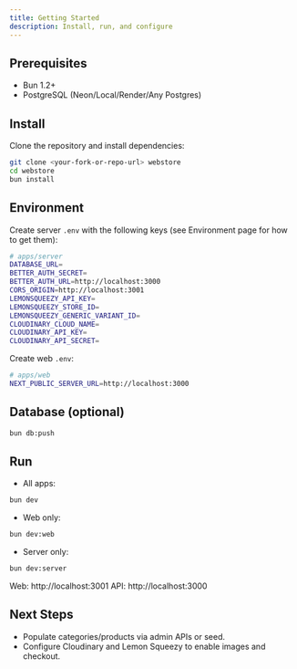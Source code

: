 ```yaml
---
title: Getting Started
description: Install, run, and configure
---
```


## Prerequisites

- Bun 1.2+
- PostgreSQL (Neon/Local/Render/Any Postgres)

## Install

Clone the repository and install dependencies:

```bash
git clone <your-fork-or-repo-url> webstore
cd webstore
bun install
```

## Environment

Create server `.env` with the following keys (see Environment page for how to get them):

```bash
# apps/server
DATABASE_URL=
BETTER_AUTH_SECRET=
BETTER_AUTH_URL=http://localhost:3000
CORS_ORIGIN=http://localhost:3001
LEMONSQUEEZY_API_KEY=
LEMONSQUEEZY_STORE_ID=
LEMONSQUEEZY_GENERIC_VARIANT_ID=
CLOUDINARY_CLOUD_NAME=
CLOUDINARY_API_KEY=
CLOUDINARY_API_SECRET=
```

Create web `.env`:

```bash
# apps/web
NEXT_PUBLIC_SERVER_URL=http://localhost:3000
```

## Database (optional)

```bash
bun db:push
```

## Run

- All apps:

```bash
bun dev
```

- Web only:

```bash
bun dev:web
```

- Server only:

```bash
bun dev:server
```

Web: http://localhost:3001
API: http://localhost:3000

## Next Steps

- Populate categories/products via admin APIs or seed.
- Configure Cloudinary and Lemon Squeezy to enable images and checkout.
